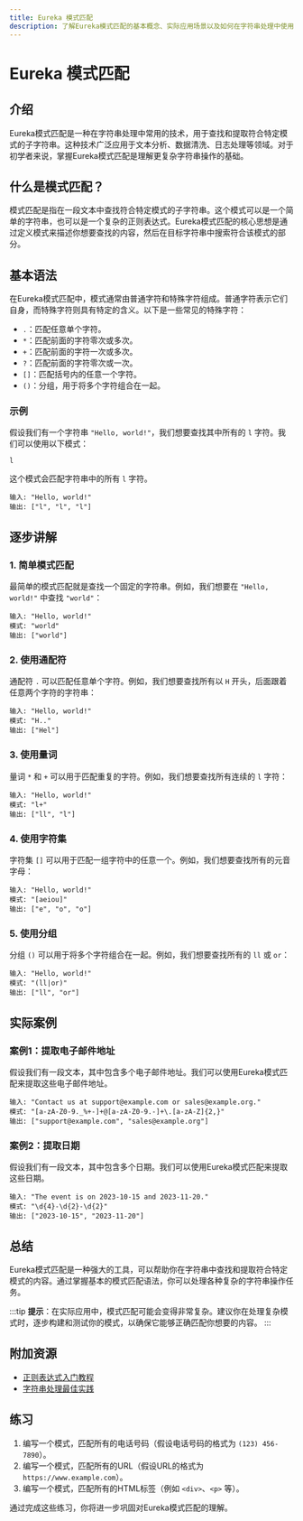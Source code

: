 ```yaml
---
title: Eureka 模式匹配
description: 了解Eureka模式匹配的基本概念、实际应用场景以及如何在字符串处理中使用它。
---
```


# Eureka 模式匹配

## 介绍

Eureka模式匹配是一种在字符串处理中常用的技术，用于查找和提取符合特定模式的子字符串。这种技术广泛应用于文本分析、数据清洗、日志处理等领域。对于初学者来说，掌握Eureka模式匹配是理解更复杂字符串操作的基础。

## 什么是模式匹配？

模式匹配是指在一段文本中查找符合特定模式的子字符串。这个模式可以是一个简单的字符串，也可以是一个复杂的正则表达式。Eureka模式匹配的核心思想是通过定义模式来描述你想要查找的内容，然后在目标字符串中搜索符合该模式的部分。

## 基本语法

在Eureka模式匹配中，模式通常由普通字符和特殊字符组成。普通字符表示它们自身，而特殊字符则具有特定的含义。以下是一些常见的特殊字符：

- `.`：匹配任意单个字符。
- `*`：匹配前面的字符零次或多次。
- `+`：匹配前面的字符一次或多次。
- `?`：匹配前面的字符零次或一次。
- `[]`：匹配括号内的任意一个字符。
- `()`：分组，用于将多个字符组合在一起。

### 示例

假设我们有一个字符串 `"Hello, world!"`，我们想要查找其中所有的 `l` 字符。我们可以使用以下模式：

```text
l
```

这个模式会匹配字符串中的所有 `l` 字符。

```text
输入: "Hello, world!"
输出: ["l", "l", "l"]
```

## 逐步讲解

### 1. 简单模式匹配

最简单的模式匹配就是查找一个固定的字符串。例如，我们想要在 `"Hello, world!"` 中查找 `"world"`：

```text
输入: "Hello, world!"
模式: "world"
输出: ["world"]
```

### 2. 使用通配符

通配符 `.` 可以匹配任意单个字符。例如，我们想要查找所有以 `H` 开头，后面跟着任意两个字符的字符串：

```text
输入: "Hello, world!"
模式: "H.."
输出: ["Hel"]
```

### 3. 使用量词

量词 `*` 和 `+` 可以用于匹配重复的字符。例如，我们想要查找所有连续的 `l` 字符：

```text
输入: "Hello, world!"
模式: "l+"
输出: ["ll", "l"]
```

### 4. 使用字符集

字符集 `[]` 可以用于匹配一组字符中的任意一个。例如，我们想要查找所有的元音字母：

```text
输入: "Hello, world!"
模式: "[aeiou]"
输出: ["e", "o", "o"]
```

### 5. 使用分组

分组 `()` 可以用于将多个字符组合在一起。例如，我们想要查找所有的 `ll` 或 `or`：

```text
输入: "Hello, world!"
模式: "(ll|or)"
输出: ["ll", "or"]
```

## 实际案例

### 案例1：提取电子邮件地址

假设我们有一段文本，其中包含多个电子邮件地址。我们可以使用Eureka模式匹配来提取这些电子邮件地址。

```text
输入: "Contact us at support@example.com or sales@example.org."
模式: "[a-zA-Z0-9._%+-]+@[a-zA-Z0-9.-]+\.[a-zA-Z]{2,}"
输出: ["support@example.com", "sales@example.org"]
```

### 案例2：提取日期

假设我们有一段文本，其中包含多个日期。我们可以使用Eureka模式匹配来提取这些日期。

```text
输入: "The event is on 2023-10-15 and 2023-11-20."
模式: "\d{4}-\d{2}-\d{2}"
输出: ["2023-10-15", "2023-11-20"]
```

## 总结

Eureka模式匹配是一种强大的工具，可以帮助你在字符串中查找和提取符合特定模式的内容。通过掌握基本的模式匹配语法，你可以处理各种复杂的字符串操作任务。

:::tip
**提示**：在实际应用中，模式匹配可能会变得非常复杂。建议你在处理复杂模式时，逐步构建和测试你的模式，以确保它能够正确匹配你想要的内容。
:::

## 附加资源

- [正则表达式入门教程](https://www.example.com/regex-tutorial)
- [字符串处理最佳实践](https://www.example.com/string-processing)

## 练习

1. 编写一个模式，匹配所有的电话号码（假设电话号码的格式为 `(123) 456-7890`）。
2. 编写一个模式，匹配所有的URL（假设URL的格式为 `https://www.example.com`）。
3. 编写一个模式，匹配所有的HTML标签（例如 `<div>`、`<p>` 等）。

通过完成这些练习，你将进一步巩固对Eureka模式匹配的理解。